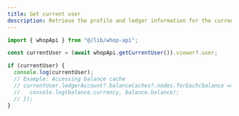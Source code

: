 ```yaml
---
title: Get current user
description: Retrieve the profile and ledger information for the currently authenticated user.
---
```


```typescript
import { whopApi } from "@/lib/whop-api";

const currentUser = (await whopApi.getCurrentUser()).viewer?.user;

if (currentUser) {
  console.log(currentUser);
  // Example: Accessing balance cache
  // currentUser.ledgerAccount?.balanceCaches?.nodes.forEach(balance => {
  //   console.log(balance.currency, balance.balance);
  // });
}
```
